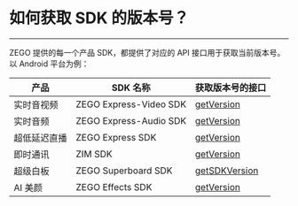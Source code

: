 # 如何获取 SDK 的版本号？

- - -

ZEGO 提供的每一个产品 SDK，都提供了对应的 API 接口用于获取当前版本号。以 Android 平台为例：

| 产品 | SDK 名称 |获取版本号的接口|
|-|-|-|
| 实时音视频 | ZEGO Express-Video SDK | [getVersion](https://doc-zh.zego.im/article/api?doc=Express_Video_SDK_API~java_android~class~ZegoExpressEngine#get-version) |
| 实时音频 | ZEGO Express-Audio SDK | [getVersion](https://doc-zh.zego.im/article/api?doc=Express_Audio_SDK_API~java_android~class~ZegoExpressEngine#get-version) |
| 超低延迟直播 | ZEGO Express SDK | [getVersion](https://doc-zh.zego.im/article/api?doc=Express_Video_SDK_API~java_android~class~ZegoExpressEngine#get-version) |
| 即时通讯 | ZIM SDK | [getVersion](https://doc-zh.zego.im/article/api?doc=zim_API~java_android~class~ZIM#get-version) |
| 超级白板 | ZEGO Superboard SDK | [getSDKVersion](https://doc-zh.zego.im/article/api?doc=superboard_API~java_android~class~ZegoSuperBoardManager#get-sdk-version) |
| AI 美颜 |  ZEGO Effects SDK | [getVersion](https://doc-zh.zego.im/article/api?doc=effects-sdk_API~java_android~class~ZegoEffects#get-version) |